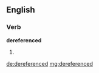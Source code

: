 ==English==

===Verb===
'''dereferenced'''

# {{past of|[[dereference]]}}

[[de:dereferenced]]
[[mg:dereferenced]]